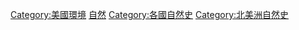 [[Category:美國環境|Category:美國環境]]
[[Category:各主題美國歷史|自然]]
[[Category:各國自然史|Category:各國自然史]]
[[Category:北美洲自然史|Category:北美洲自然史]]